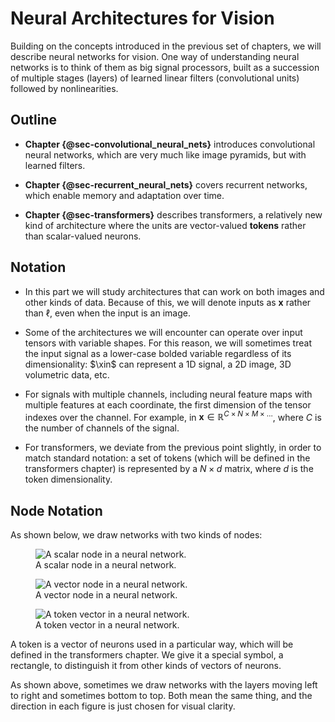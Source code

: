 # Neural Architectures for Vision {#sec-neural-architectures-for-vision}

Building on the concepts introduced in the previous set of chapters, we will describe neural networks for vision. One way of understanding neural networks is to think of them as big signal processors, built as a succession of multiple stages (layers) of learned linear filters (convolutional units) followed by nonlinearities.

## Outline

- **Chapter {@sec-convolutional_neural_nets}** introduces convolutional neural networks, which are very much like image pyramids, but with learned filters.

- **Chapter {@sec-recurrent_neural_nets}** covers recurrent networks, which enable memory and adaptation over time.

- **Chapter {@sec-transformers}** describes transformers, a relatively new kind of architecture where the units are vector-valued **tokens** rather than scalar-valued neurons.

## Notation

- In this part we will study architectures that can work on both images and other kinds of data. Because of this, we will denote inputs as $\mathbf{x}$ rather than $\ell$, even when the input is an image.

- Some of the architectures we will encounter can operate over input tensors with variable shapes. For this reason, we will sometimes treat the input signal as a lower-case bolded variable regardless of its dimensionality: $\xin$ can represent a 1D signal, a 2D image, 3D volumetric data, etc.

- For signals with multiple channels, including neural feature maps with multiple features at each coordinate, the first dimension of the tensor indexes over the channel. For example, in $\mathbf{x} \in \mathbb{R}^{C \times N \times M \times \ldots}$, where $C$ is the number of channels of the signal.

- For transformers, we deviate from the previous point slightly, in order to match standard notation: a set of tokens (which will be defined in the transformers chapter) is represented by a $N \times d$ matrix, where $d$ is the token dimensionality.

## Node Notation

As shown below, we draw networks with two kinds of nodes:

::: {#fig-node-notation layout-ncol=3}
![A scalar node in a neural network.](figures/imaging/network_node_scalar.png){#fig-node-scalar}

![A vector node in a neural network.](figures/imaging/network_node_vector.png){#fig-node-vector}

![A token vector in a neural network.](figures/imaging/network_node_token.png){#fig-node-token}
:::

A token is a vector of neurons used in a particular way, which will be defined in the transformers chapter. We give it a special symbol, a rectangle, to distinguish it from other kinds of vectors of neurons. 

As shown above, sometimes we draw networks with the layers moving left to right and sometimes bottom to top. Both mean the same thing, and the direction in each figure is just chosen for visual clarity.